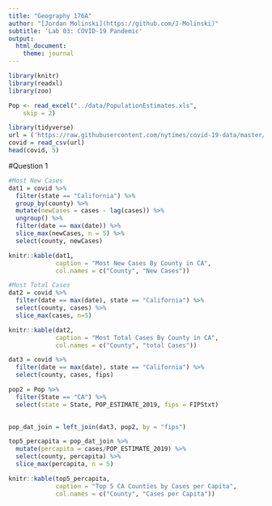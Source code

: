 ```yaml
---
title: "Geography 176A"
author: "[Jordan Molinski](https://github.com/J-Molinski)"
subtitle: 'Lab 03: COVID-19 Pandemic'
output:
  html_document:
    theme: journal
---
```


```r
library(knitr)
library(readxl)
library(zoo)

Pop <- read_excel("../data/PopulationEstimates.xls", 
    skip = 2)
```

```r
library(tidyverse)
url = ('https://raw.githubusercontent.com/nytimes/covid-19-data/master/us-counties.csv')
covid = read_csv(url)
head(covid, 5)
```

#Question 1
```r
#Most New Cases
dat1 = covid %>%
  filter(state == "California") %>%
  group_by(county) %>%
  mutate(newCases = cases - lag(cases)) %>%
  ungroup() %>%
  filter(date == max(date)) %>%
  slice_max(newCases, n = 5) %>%
  select(county, newCases)

knitr::kable(dat1, 
             caption = "Most New Cases By County in CA",
             col.names = c("County", "New Cases"))
```

```r
#Most Total Cases
dat2 = covid %>%
  filter(date == max(date), state == "California") %>%
  select(county, cases) %>%
  slice_max(cases, n=5)

knitr::kable(dat2, 
             caption = "Most Total Cases By County in CA",
             col.names = c("County", "total Cases"))
```

```r
dat3 = covid %>%
  filter(date == max(date), state == "California") %>%
  select(county, cases, fips) 
```


```r

pop2 = Pop %>%
  filter(State == "CA") %>%
  select(state = State, POP_ESTIMATE_2019, fips = FIPStxt)
  
```

```r
pop_dat_join = left_join(dat3, pop2, by = "fips")
```

```r
top5_percapita = pop_dat_join %>%
  mutate(percapita = cases/POP_ESTIMATE_2019) %>%
  select(county, percapita) %>%
  slice_max(percapita, n = 5)

knitr::kable(top5_percapita,
             caption = "Top 5 CA Counties by Cases per Capita",
             col.names = c("County", "Cases per Capita"))

```

```r


```


